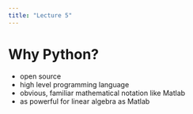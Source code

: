 ```yaml
---
title: "Lecture 5"
---
```


# Why Python?

-   open source
-   high level programming language
-   obvious, familiar mathematical notation like Matlab
-   as powerful for linear algebra as Matlab
